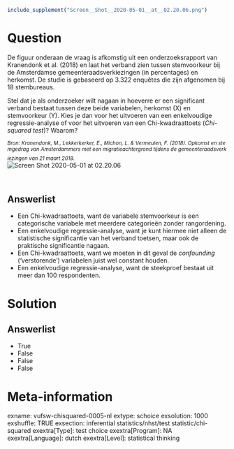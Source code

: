 ```{r, echo = FALSE, results = "hide"}
include_supplement("Screen__Shot__2020-05-01__at__02.20.06.png")
```

Question
========
De figuur onderaan de vraag is afkomstig uit een onderzoeksrapport van
Kranendonk et al. (2018) en laat het verband zien tussen stemvoorkeur
bij de Amsterdamse gemeenteraadsverkiezingen (in percentages) en
herkomst. De studie is gebaseerd op 3.322 enquêtes die zijn afgenomen
bij 18 stembureaus.    
  
Stel dat je als onderzoeker wilt nagaan in hoeverre er een significant
verband bestaat tussen deze beide variabelen, herkomst (X) en
stemvoorkeur (Y). Kies je dan voor het uitvoeren van een enkelvoudige
regressie-analyse of voor het uitvoeren van een Chi-kwadraattoets
(*Chi-squared test*)? Waarom?   
  
*<sub>Bron:\ Kranendonk,\ M.,\ Lekkerkerker,\ E.,\ Michon,\ L.\ &\ Vermeulen,\ F.\ (2018).\ Opkomst\ en\ stemgedrag\ van\ Amsterdammers\ met\ een\ migratieachtergrond\ tijdens\ de\ gemeenteraadsverkiezingen\ van\ 21\ maart\ 2018.</sub>*   
<img src="Screen__Shot__2020-05-01__at__02.20.06.png"
class="fr-fic fr-dii enlargeimage tvcss_2"
alt="Screen Shot 2020-05-01 at 02.20.06" />  
  
<sub>  
</sub>

Answerlist
----------
* Een Chi-kwadraattoets, want de variabele stemvoorkeur is een
  categorische variabele met meerdere categorieën zonder rangordening.
* Een enkelvoudige regressie-analyse, want je kunt hiermee niet alleen de
  statistische significantie van het verband toetsen, maar ook de
  praktische significantie nagaan.
* Een Chi-kwadraattoets, want we moeten in dit geval de *confounding*
  ('verstorende') variabelen juist wel constant houden.
* Een enkelvoudige regressie-analyse, want de steekproef bestaat uit meer
  dan 100 respondenten.

Solution
========












Answerlist
----------
* True
* False
* False
* False

Meta-information
================
exname: vufsw-chisquared-0005-nl
extype: schoice
exsolution: 1000
exshuffle: TRUE
exsection: inferential statistics/nhst/test statistic/chi-squared
exextra[Type]: test choice
exextra[Program]: NA
exextra[Language]: dutch
exextra[Level]: statistical thinking

